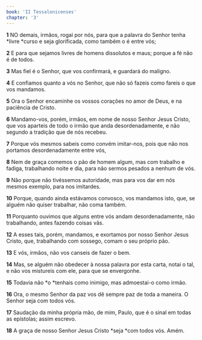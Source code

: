 ```yaml
---
book: 'II Tessalonicenses'
chapter: '3'
---
```


**1** NO demais, irmãos, rogai por nós, para que a palavra do Senhor tenha *livre *curso e seja glorificada, como também o é entre vós;

**2** E para que sejamos livres de homens dissolutos e maus; porque a fé não é de todos.

**3** Mas fiel é o Senhor, que vos confirmará, e guardará do maligno.

**4** E confiamos quanto a vós no Senhor, que não só fazeis como fareis o que vos mandamos.

**5** Ora o Senhor encaminhe os vossos corações no amor de Deus, e na paciência de Cristo.

**6** Mandamo-vos, porém, irmãos, em nome de nosso Senhor Jesus Cristo, que vos aparteis de todo o irmão que anda desordenadamente, e não segundo a tradição que de nós recebeu.

**7** Porque vós mesmos sabeis como convém imitar-nos, pois que não nos portamos desordenadamente entre vós,

**8** Nem de graça comemos o pão de homem algum, mas com trabalho e fadiga, trabalhando noite e dia, para não sermos pesados a nenhum de vós.

**9** Não porque não tivéssemos autoridade, mas para vos dar em nós mesmos exemplo, para nos imitardes.

**10** Porque, quando ainda estávamos convosco, vos mandamos isto, que, se alguém não quiser trabalhar, não coma também.

**11** Porquanto ouvimos que alguns entre vós andam desordenadamente, não trabalhando, antes fazendo coisas vãs.

**12** A esses tais, porém, mandamos, e exortamos por nosso Senhor Jesus Cristo, que, trabalhando com sossego, comam o seu próprio pão.

**13** E vós, irmãos, não vos canseis de fazer o bem.

**14** Mas, se alguém não obedecer à nossa palavra por esta carta, notai o tal, e não vos mistureis com ele, para que se envergonhe.

**15** Todavia não *o *tenhais como inimigo, mas admoestai-o como irmão.

**16** Ora, o mesmo Senhor da paz vos dê sempre paz de toda a maneira. O Senhor seja com todos vós.

**17** Saudação da minha própria mão, de mim, Paulo, que é o sinal em todas as epístolas; assim escrevo.

**18** A graça de nosso Senhor Jesus Cristo *seja *com todos vós. Amém.
